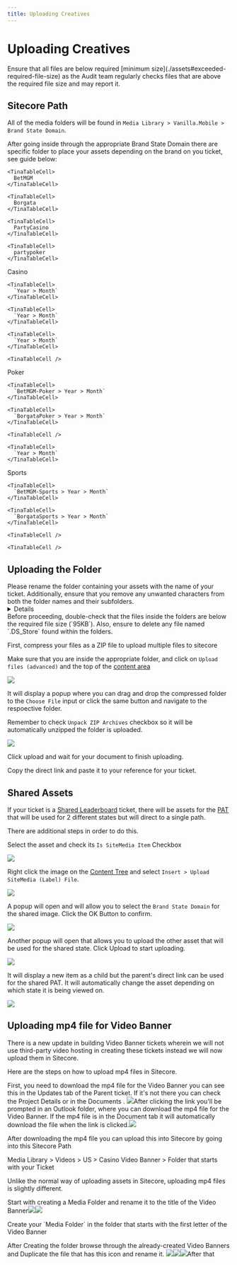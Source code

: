 ```yaml
---
title: Uploading Creatives
---
```


# Uploading Creatives

<Admonition type="tip" title="File Sizes">
  Ensure that all files are below required [minimum size](./assets#exceeded-required-file-size) as the Audit team regularly checks files that are above the required file size and may report it.
</Admonition>

## Sitecore Path

All of the media folders will be found in `Media Library > Vanilla.Mobile > Brand State Domain`.

After going inside through the appropriate Brand State Domain there are specific folder to place your assets depending on the brand on you ticket, see guide below:

<TinaTable topHeader={true} leftHeader={true}>
  <TinaTableRow>
    <TinaTableCell />

    <TinaTableCell>
      BetMGM
    </TinaTableCell>

    <TinaTableCell>
      Borgata
    </TinaTableCell>

    <TinaTableCell>
      PartyCasino
    </TinaTableCell>

    <TinaTableCell>
      partypoker
    </TinaTableCell>
  </TinaTableRow>

  <TinaTableRow>
    <TinaTableCell>
      Casino
    </TinaTableCell>

    <TinaTableCell>
      `Year > Month`
    </TinaTableCell>

    <TinaTableCell>
      `Year > Month`
    </TinaTableCell>

    <TinaTableCell>
      `Year > Month`
    </TinaTableCell>

    <TinaTableCell />
  </TinaTableRow>

  <TinaTableRow>
    <TinaTableCell>
      Poker
    </TinaTableCell>

    <TinaTableCell>
      `BetMGM-Poker > Year > Month`
    </TinaTableCell>

    <TinaTableCell>
      `BorgataPoker > Year > Month`
    </TinaTableCell>

    <TinaTableCell />

    <TinaTableCell>
      `Year > Month`
    </TinaTableCell>
  </TinaTableRow>

  <TinaTableRow>
    <TinaTableCell>
      Sports
    </TinaTableCell>

    <TinaTableCell>
      `BetMGM-Sports > Year > Month`
    </TinaTableCell>

    <TinaTableCell>
      `BorgataSports > Year > Month`
    </TinaTableCell>

    <TinaTableCell />

    <TinaTableCell />
  </TinaTableRow>
</TinaTable>

## Uploading the Folder

<Admonition type="note" title="Renaming your folder">
  Please rename the folder containing your assets with the name of your ticket. Additionally, ensure that you remove any unwanted characters from both the folder names and their subfolders.

  <Details summary="List of Unwanted Characters">
    ```
    / (Forward slash)
    \ (Backward slash)
    : (Colon)
    (Asterisk)
    ? (Question mark)
    " (Double quote)
    < (Less than)
    > (Greater than)
    | (Pipe)
    % (Percent)
    & (Ampersand)
    { (Left curly brace)
    } (Right curly brace)
    \ (Backslash)
    @ (At symbol)
    $ (Dollar sign)
    ! (Exclamation mark)
    ' (Single quote)
    ` (Backtick)
    = (Equal sign)
    (Plus sign)
    [ (Left square bracket)
    ] (Right square bracket)
    ```
  </Details>
</Admonition>

<Admonition type="warning" title="Note">
  Before proceeding, double-check that the files inside the folders are below the required file size (`95KB`). Also, ensure to delete any file named `.DS_Store` found within the folders.
</Admonition>

First, compress your files as a ZIP file to upload multiple files to sitecore

Make sure that you are inside the appropriate folder, and click on `Upload files (advanced)` and the top of the [content area](https://doc.sitecore.com/xp/en/users/100/sitecore-experience-platform/the-content-editor.html#:~\:text=contains%20no%20subitems.-,The%20content%20area,-The%20content%20area)

![](https://res.cloudinary.com/dlfu36fiw/image/upload/v1709887527/builds/assets/fzj6fjqqdcsjf7ps3fyf.png)

It will display a popup where you can drag and drop the compressed folder to the `Choose File` input or click the same button and navigate to the respoective folder.

Remember to check `Unpack ZIP Archives` checkbox so it will be automatically unzipped the folder is uploaded.

![](https://res.cloudinary.com/dlfu36fiw/image/upload/v1709887527/builds/assets/j118nghfyuluve3pdbrv.png)

Click upload and wait for your document to finish uploading.

Copy the direct link and paste it to your reference for your ticket.

## Shared Assets

If your ticket is a [Shared Leaderboard](#) ticket, there will be assets for the [PAT](#) that will be used for 2 different states but will direct to a single path.

There are additional steps in order to do this.

Select the asset and check its `Is SiteMedia Item` Checkbox

![](https://res.cloudinary.com/dlfu36fiw/image/upload/v1709887456/builds/assets/b7oc26dv17nmnp95cwdf.png)

Right click the image on the [Content Tree](https://doc.sitecore.com/xp/en/users/100/sitecore-experience-platform/the-content-editor.html#:~\:text=something%20like%20this%3A-,The%20content%20tree,-One%20of%20the) and select `Insert > Upload SiteMedia (Label) File`.

![](https://res.cloudinary.com/dlfu36fiw/image/upload/v1709887456/builds/assets/pfqq2r19pddck6xnztlt.png)

A popup will open and will allow you to select the `Brand State Domain` for the shared image. Click the OK Button to confirm.

![](https://res.cloudinary.com/dlfu36fiw/image/upload/v1709887460/builds/assets/qp50kpqop9obgj3rjhqk.png)

Another popup will open that allows you to upload the other asset that will be used for the shared state. Click Upload to start uploading.

![](https://res.cloudinary.com/dlfu36fiw/image/upload/v1709887526/builds/assets/mcwovwlc8jyi1tnwqiwi.png)

It will display a new item as a child but the parent's direct link can be used for the shared PAT. It will automatically change the asset depending on which state it is being viewed on.

![](https://res.cloudinary.com/dlfu36fiw/image/upload/v1709887526/builds/assets/mofz8289rzl8r0imjhhq.png)

## Uploading mp4 file for Video Banner

There is a new update in building Video Banner tickets wherein we will not use third-party video hosting in creating these tickets instead we will now upload them in Sitecore.

Here are the steps on how to upload mp4 files in Sitecore.

First, you need to download the mp4 file for the Video Banner you can see this in the Updates tab of the Parent ticket. If it's not there you can check the Project Details or in the Documents . ![](https://res.cloudinary.com/dlfu36fiw/image/upload/v1723184827/updates/video-banner-mp4-upload/linkimg_tcpv3v.jpg)After clicking the link you'll be prompted in an Outlook folder, where you can download the mp4 file for the Video Banner. If the mp4 file is in the Document tab it will automatically download the file when the link is clicked.![](https://res.cloudinary.com/dlfu36fiw/image/upload/v1723185095/updates/video-banner-mp4-upload/mp4download_acqj5x.jpg)

After downloading the mp4 file you can upload this into Sitecore by going into this Sitecore Path

<Admonition type="note" title="Sitecore Path">
  Media Library > Videos > US > Casino Video Banner > Folder that starts with your Ticket
</Admonition>

Unlike the normal way of uploading assets in Sitecore, uploading mp4 files is slightly different.

Start with creating a Media Folder and rename it to the title of the Video Banner![](https://res.cloudinary.com/dlfu36fiw/image/upload/v1723186099/updates/video-banner-mp4-upload/step1_n87qhz.jpg)![](https://res.cloudinary.com/dlfu36fiw/image/upload/v1723186310/updates/video-banner-mp4-upload/step1.1_ykb5kl.jpg)

<Admonition type="note" title="Note">
  Create your `Media Folder` in the folder that starts with the first letter of the Video Banner
</Admonition>

After Creating the folder browse through the already-created Video Banners and Duplicate the file that has this icon and rename it. ![](https://res.cloudinary.com/dlfu36fiw/image/upload/v1723186755/updates/video-banner-mp4-upload/musicnoteicon_d0nwgc.jpg)![](https://res.cloudinary.com/dlfu36fiw/image/upload/v1723186573/updates/video-banner-mp4-upload/step2_ok0nmg.jpg)![](https://res.cloudinary.com/dlfu36fiw/image/upload/v1723186575/updates/video-banner-mp4-upload/step2.1_hbworf.jpg)After that 

